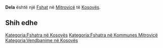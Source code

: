 {{Fshat në Kosovës
 | Emri                = Dela
| srp_N_name = Dela
| srp_N_FULL_NAME_RO = Dela
| srp_N_FULL_NAME_ND_RO = Dela
| srp_N_SORT_NAME_RG = DELA
| srp_N_FULL_NAME_RG = Dela
| srp_N_FULL_NAME_ND_RG = Dela
| srp_NS_name = Дела
| srp_NS_FULL_NAME_RO = Дела
| srp_NS_FULL_NAME_ND_RO = Дела
| srp_NS_SORT_NAME_RG = ДЕЛА
| srp_NS_FULL_NAME_RG = Дела
| srp_NS_FULL_NAME_ND_RG = Дела

 | Emri (Rasa dhanore) = 
 | Figura              = 
 | Shteti              = Kosovo
 | Komuna              = Mitrovicë
 | Kodi postar         = 
 | Sipërfaqja          = 

 | Popullsia           = 

 | Regj. i popullsisë  = 
 | Dend. e popullsisë  = 
 | Faqja zyrtare       = 
 <!--- Koordinatat ----> 
 | Gjerësia            = 42.54
 | Gjatësia            = 20.718611
 | Lartësia            = 
}}
'''Dela''' është një [[Fshat]] në [[Mitrovicë]] të [[Kosovës]].

<!-- == Gjeografia == -->
<!-- == Historia == -->
<!-- == Demografia == -->
== Shih edhe ==
{{Komuna Mitrovicë}}
{{Kosovo-Administrata-Cung}}

[[Kategoria:Fshatra në Kosovës]]
[[Kategoria:Fshatra në Kommunes Mitrovicë]]
[[Kategoria:Vendbanime në Kosovës]]
